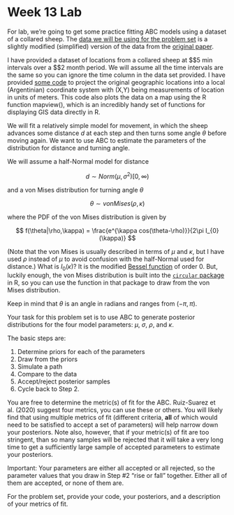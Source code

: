 Week 13 Lab
========================================================

For lab, we're going to get some practice fitting ABC models using a dataset of a collared sheep. The [data we will be using for the problem set](https://github.com/hlynch/Bayesian2020/tree/master/_data/SheepData.csv) is a slightly modified (simplified) version of the data from the [original paper](https://github.com/hlynch/Bayesian2020/tree/master/_data/RuizSuaresEtAl2020.pdf).

I have provided a dataset of locations from a collared sheep at $\sim$5 min intervals over a $\sim$2 month period. We will assume all the time intervals are the same so you can ignore the time column in the data set provided. I have provided [some code](https://github.com/hlynch/Bayesian2020/tree/master/_data/SheepDataPrep.R) to project the original geographic locations into a local (Argentinian) coordinate system with (X,Y) being measurements of location in units of meters. This code also plots the data on a map using the R function mapview(), which is an incredibly handy set of functions for displaying GIS data directly in R.

We will fit a relatively simple model for movement, in which the sheep advances some distance $d$ at each step and then turns some angle $\theta$ before moving again. We want to use ABC to estimate the parameters of the distribution for distance and turning angle.

We will assume a half-Normal model for distance

$$
d \sim Norm(\mu,\sigma^{2})[0,\infty)
$$

and a von Mises distribution for turning angle $\theta$

$$
\theta \sim vonMises(\rho,\kappa)
$$

where the PDF of the von Mises distribution is given by

$$
f(\theta|\rho,\kappa) = \frac{e^{\kappa cos(\theta-\rho)}}{2\pi I_{0}(\kappa)}
$$

(Note that the von Mises is usually described in terms of $\mu$ and $\kappa$, but I have used $\rho$ instead of $\mu$ to avoid confusion with the half-Normal used for distance.) What is $I_{0}(\kappa)$? It is the modified [Bessel function](https://en.wikipedia.org/wiki/Bessel_function) of order 0. But, luckily enough, the von Mises distribution is built into the [`circular` package](https://cran.r-project.org/web/packages/circular/circular.pdf) in R, so you can use the function in that package to draw from the von Mises distribution.

Keep in mind that $\theta$ is an angle in radians and ranges from $(-\pi,\pi)$.

Your task for this problem set is to use ABC to generate posterior distributions for the four model parameters: $\mu$, $\sigma$, $\rho$, and $\kappa$.

The basic steps are:

1.	Determine priors for each of the parameters
2.	Draw from the priors
3.	Simulate a path 
4.	Compare to the data
5.	Accept/reject posterior samples
6.	Cycle back to Step 2.

You are free to determine the metric(s) of fit for the ABC. Ruiz-Suarez et al. (2020) suggest four metrics, you can use these or others. You will likely find that using multiple metrics of fit (different criteria, **all** of which would need to be satisfied to accept a set of parameters) will help narrow down your posteriors. Note also, however, that if your metric(s) of fit are too stringent, than so many samples will be rejected that it will take a very long time to get a sufficiently large sample of accepted parameters to estimate your posteriors.

Important: Your parameters are either all accepted or all rejected, so the parameter values that you draw in Step #2 “rise or fall” together. Either all of them are accepted, or none of them are.

For the problem set, provide your code, your posteriors, and a description of your metrics of fit.
